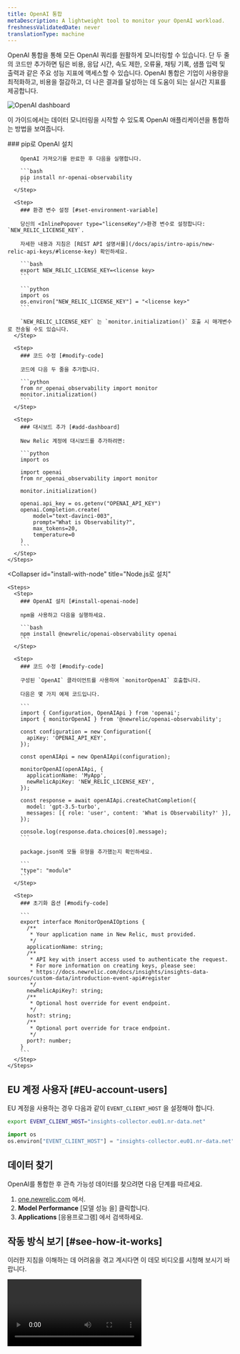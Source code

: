 ```yaml
---
title: OpenAI 통합
metaDescription: A lightweight tool to monitor your OpenAI workload.
freshnessValidatedDate: never
translationType: machine
---
```



OpenAI 통합을 통해 모든 OpenAI 쿼리를 원활하게 모니터링할 수 있습니다. 단 두 줄의 코드만 추가하면 팀은 비용, 응답 시간, 속도 제한, 오류율, 채팅 기록, 샘플 입력 및 출력과 같은 주요 성능 지표에 액세스할 수 있습니다. OpenAI 통합은 기업이 사용량을 최적화하고, 비용을 절감하고, 더 나은 결과를 달성하는 데 도움이 되는 실시간 지표를 제공합니다.

<img
  title="OpenAI dashboard"
  alt="OpenAI dashboard"
  src={modelperformancemonitoringOpenAIDashboard1}
/>

이 가이드에서는 데이터 모니터링을 시작할 수 있도록 OpenAI 애플리케이션을 통합하는 방법을 보여줍니다.

<CollapserGroup>
  <Collapser
    id="install-with-python"
    title="Python 애플리케이션용으로 설치"
  >
    <Steps>
      <Step>
        ### pip로 OpenAI 설치

        OpenAI 가져오기를 완료한 후 다음을 실행합니다.

        ```bash
        pip install nr-openai-observability
        ```
      </Step>

      <Step>
        ### 환경 변수 설정 [#set-environment-variable]

        당신의 <InlinePopover type="licenseKey"/>환경 변수로 설정합니다: `NEW_RELIC_LICENSE_KEY`.

        자세한 내용과 지침은 [REST API 설명서를](/docs/apis/intro-apis/new-relic-api-keys/#license-key) 확인하세요.

        ```bash
        export NEW_RELIC_LICENSE_KEY=<license key>
        ```

        ```python
        import os
        os.environ["NEW_RELIC_LICENSE_KEY"] = "<license key>"
        ```

        `NEW_RELIC_LICENSE_KEY` 는 `monitor.initialization()` 호출 시 매개변수로 전송될 수도 있습니다.
      </Step>

      <Step>
        ### 코드 수정 [#modify-code]

        코드에 다음 두 줄을 추가합니다.

        ```python
        from nr_openai_observability import monitor
        monitor.initialization()
        ```
      </Step>

      <Step>
        ### 대시보드 추가 [#add-dashboard]

        New Relic 계정에 대시보드를 추가하려면:

        ```python
        import os

        import openai
        from nr_openai_observability import monitor

        monitor.initialization()

        openai.api_key = os.getenv("OPENAI_API_KEY")
        openai.Completion.create(
            model="text-davinci-003",
            prompt="What is Observability?",
            max_tokens=20,
            temperature=0 
        )
        ```
      </Step>
    </Steps>
  </Collapser>

  <Collapser
    id="install-with-node"
    title="Node.js로 설치"
  >
    <Steps>
      <Step>
        ### OpenAI 설치 [#install-openai-node]

        npm을 사용하고 다음을 실행하세요.

        ```bash
        npm install @newrelic/openai-observability openai
        ```
      </Step>

      <Step>
        ### 코드 수정 [#modify-code]

        구성된 `OpenAI` 클라이언트를 사용하여 `monitorOpenAI` 호출합니다.

        다음은 몇 가지 예제 코드입니다.

        ```
        import { Configuration, OpenAIApi } from 'openai';
        import { monitorOpenAI } from '@newrelic/openai-observability';

        const configuration = new Configuration({
          apiKey: 'OPENAI_API_KEY',
        });

        const openAIApi = new OpenAIApi(configuration);

        monitorOpenAI(openAIApi, {
          applicationName: 'MyApp',
          newRelicApiKey: 'NEW_RELIC_LICENSE_KEY',
        });

        const response = await openAIApi.createChatCompletion({
          model: 'gpt-3.5-turbo',
          messages: [{ role: 'user', content: 'What is Observability?' }],
        });

        console.log(response.data.choices[0].message);
        ```

        package.json에 모듈 유형을 추가했는지 확인하세요.

        ```
        "type": "module"
        ```
      </Step>

      <Step>
        ### 초기화 옵션 [#modify-code]

        ```
        export interface MonitorOpenAIOptions {
          /**
           * Your application name in New Relic, must provided.
           */
          applicationName: string;
          /**
           * API key with insert access used to authenticate the request.
           * For more information on creating keys, please see:
           * https://docs.newrelic.com/docs/insights/insights-data-sources/custom-data/introduction-event-api#register
           */
          newRelicApiKey?: string;
          /**
           * Optional host override for event endpoint.
           */
          host?: string;
          /**
           * Optional port override for trace endpoint.
           */
          port?: number;
        }
        ```
      </Step>
    </Steps>
  </Collapser>
</CollapserGroup>

## EU 계정 사용자 [#EU-account-users]

EU 계정을 사용하는 경우 다음과 같이 `EVENT_CLIENT_HOST` 을 설정해야 합니다.

```bash
export EVENT_CLIENT_HOST="insights-collector.eu01.nr-data.net"
```

```python
import os
os.environ["EVENT_CLIENT_HOST"] = "insights-collector.eu01.nr-data.net"
```

## 데이터 찾기

OpenAI를 통합한 후 관측 가능성 데이터를 찾으려면 다음 단계를 따르세요.

1. [one.newrelic.com](https://one.newrelic.com) 에서.
2. **Model Performance** \[모델 성능 을] 클릭합니다.
3. **Applications** \[응용프로그램] 에서 검색하세요.

## 작동 방식 보기 [#see-how-it-works]

이러한 지침을 이해하는 데 어려움을 겪고 계시다면 이 데모 비디오를 시청해 보시기 바랍니다.

<Video
  type="wistia"
  id="dz28h83owk"
/>